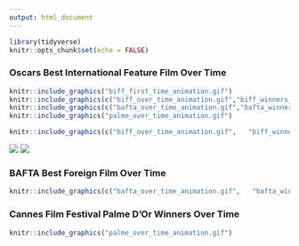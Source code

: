 ```yaml
---
output: html_document
---
```


```r
library(tidyverse)
knitr::opts_chunk$set(echo = FALSE)
```
### Oscars Best International Feature Film Over Time
```r
knitr::include_graphics("biff_first_time_animation.gif")
knitr::include_graphics(c("biff_over_time_animation.gif","biff_winners_over_time_animation.gif"))
knitr::include_graphics(c("bafta_over_time_animation.gif","bafta_winners_over_time_animation.gif"))
knitr::include_graphics("palme_over_time_animation.gif")
```

```r
knitr::include_graphics(c("biff_over_time_animation.gif",   "biff_winners_over_time_animation.gif"))
```

![](biff_over_time_animation.gif) ![](biff_winners_over_time_animation.gif)

### BAFTA Best Foreign Film Over Time
```r
knitr::include_graphics(c("bafta_over_time_animation.gif",   "bafta_winners_over_time_animation.gif"))
```

### Cannes Film Festival Palme D'Or Winners Over Time
```r
knitr::include_graphics("palme_over_time_animation.gif")
```

